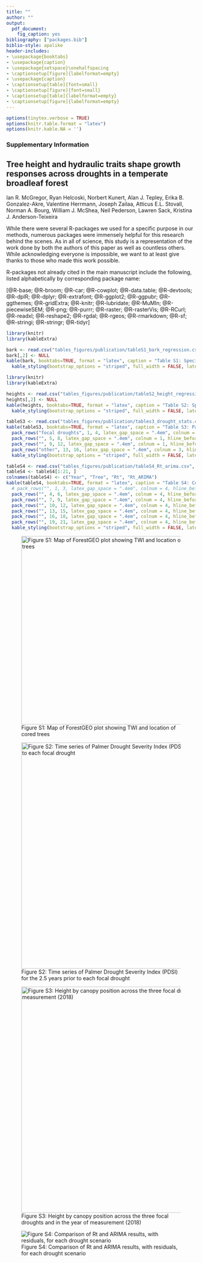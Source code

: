 ```yaml
---
title: ""
author: ""
output:
  pdf_document:
    fig_caption: yes
bibliography: ["packages.bib"]
biblio-style: apalike
header-includes:
- \usepackage{booktabs}
- \usepackage{caption}
- \usepackage{setspace}\onehalfspacing
- \captionsetup[figure]{labelformat=empty}
- \usepackage{caption}
- \captionsetup[table]{font=small}
- \captionsetup[figure]{font=small}
- \captionsetup[table]{labelformat=empty}
- \captionsetup[figure]{labelformat=empty}
---
```


```r
options(tinytex.verbose = TRUE)
options(knitr.table.format = "latex")
options(knitr.kable.NA = '')
```

### Supplementary Information
## Tree height and hydraulic traits shape growth responses across droughts in a temperate broadleaf forest 

Ian R. McGregor,
Ryan Helcoski,
Norbert Kunert,
Alan J. Tepley,
Erika B. Gonzalez-Akre,
Valentine Herrmann,
Joseph Zailaa,
Atticus E.L. Stovall,
Norman A. Bourg,
William J. McShea,
Neil Pederson,
Lawren Sack,
Kristina J. Anderson-Teixeira

\listoftables
\listoffigures

\newpage
While there were several R-packages we used for a specific purpose in our methods, numerous packages were immensely helpful for this research behind the scenes. As in all of science, this study is a representation of the work done by both the authors of this paper as well as countless others. While acknowledging everyone is impossible, we want to at least give thanks to those who made this work possible.

R-packages not already cited in the main manuscript include the following, listed alphabetically by corresponding package name:

[@R-base; @R-broom; @R-car; @R-cowplot; @R-data.table; @R-devtools; @R-dplR; @R-dplyr; @R-extrafont; @R-ggplot2; @R-ggpubr; @R-ggthemes; @R-gridExtra; @R-knitr; @R-lubridate; @R-MuMIn; @R-piecewiseSEM; @R-png; @R-purrr; @R-raster; @R-rasterVis; @R-RCurl; @R-readxl; @R-reshape2; @R-rgdal; @R-rgeos; @R-rmarkdown; @R-sf; @R-stringi; @R-stringr; @R-tidyr]

\newpage
```r
library(knitr)
library(kableExtra)

bark <- read.csv("tables_figures/publication/tableS1_bark_regression.csv", stringsAsFactors = FALSE)
bark[,2] <- NULL
kable(bark, booktabs=TRUE, format = "latex", caption = "Table S1: Species-specific bark thickness regression equations") %>%
  kable_styling(bootstrap_options = "striped", full_width = FALSE, latex_options = "hold_position")
```

\newpage
```r
library(knitr)
library(kableExtra)

heights <- read.csv("tables_figures/publication/tableS2_height_regression.csv", stringsAsFactors = FALSE)
heights[,2] <- NULL
kable(heights, booktabs=TRUE, format = "latex", caption = "Table S2: Species-specific height regression equations") %>%
  kable_styling(bootstrap_options = "striped", full_width = FALSE, latex_options = "hold_position")
```

\newpage
```r
tableS3 <- read.csv("tables_figures/publication/tables3_drought_stats.csv", stringsAsFactors = FALSE)
kable(tableS3, booktabs=TRUE, format = "latex", caption = "Table S3: Palmer drought severity index (PDSI) by month for focal droughts") %>%
  pack_rows("focal droughts", 1, 4, latex_gap_space = ".4em", colnum = 3, hline_before = FALSE) %>%
  pack_rows("", 5, 8, latex_gap_space = ".4em", colnum = 1, hline_before = FALSE) %>%
  pack_rows("", 9, 12, latex_gap_space = ".4em", colnum = 1, hline_before = FALSE) %>%
  pack_rows("other", 13, 16, latex_gap_space = ".4em", colnum = 3, hline_before = FALSE) %>%
  kable_styling(bootstrap_options = "striped", full_width = FALSE, latex_options = "hold_position")
```

\newpage
```r
tableS4 <- read.csv("tables_figures/publication/tableS4_Rt_arima.csv", stringsAsFactors = FALSE)
tableS4 <- tableS4[1:21, ]
colnames(tableS4) <- c("Year", "Tree", "Rt", "Rt_ARIMA")
kable(tableS4, booktabs=TRUE, format = "latex", caption = "Table S4: Comparison of Rt and ARIMA Rt results, showing a sample of 7 trees. Full table can be found at THIS WEBSITE.") %>%
  # pack_rows("", 1, 3, latex_gap_space = ".4em", colnum = 4, hline_before = FALSE) %>%
  pack_rows("", 4, 6, latex_gap_space = ".4em", colnum = 4, hline_before = FALSE) %>%
  pack_rows("", 7, 9, latex_gap_space = ".4em", colnum = 4, hline_before = FALSE) %>%
  pack_rows("", 10, 12, latex_gap_space = ".4em", colnum = 4, hline_before = FALSE) %>%
  pack_rows("", 13, 15, latex_gap_space = ".4em", colnum = 4, hline_before = FALSE) %>%
  pack_rows("", 16, 18, latex_gap_space = ".4em", colnum = 4, hline_before = FALSE) %>%
  pack_rows("", 19, 21, latex_gap_space = ".4em", colnum = 4, hline_before = FALSE) %>%
  kable_styling(bootstrap_options = "striped", full_width = FALSE, latex_options = "hold_position")
```


\newpage
![Figure S1: Map of ForestGEO plot showing TWI and location of cored trees](tables_figures/publication/figureS1_location_cored_trees.png){width=500px}

\newpage
![Figure S2: Time series of Palmer Drought Severity Index (PDSI) for the 2.5 years prior to each focal drought](tables_figures/publication/figureS2_drought_plot.jpg){width=600px}

\newpage
![Figure S3: Height by canopy position across the three focal droughts and in the year of measurement (2018)](tables_figures/publication/figureS3_height_plot_analysis.png){width=600px}

\newpage
![Figure S4: Comparison of Rt and ARIMA results, with residuals, for each drought scenario](tables_figures/publication/figureS4_Rt_arima_comparison.png)
